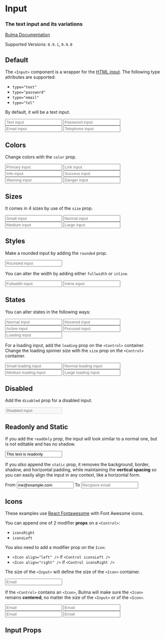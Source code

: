 


<Meta title="Form/Input" component={Input} />

# Input

### The **text input** and its variations

[Bulma Documentation](https://bulma.io/documentation/form/input/)

Supported Versions: `0.9.1`, `0.9.0`

## Default

The `<Input>` component is a wrapper for the [HTML input](https://developer.mozilla.org/en-US/docs/Web/HTML/Element/input). The following type attributes are supported:

- `type="text"`
- `type="password"`
- `type="email"`
- `type="tel"`

By default, it will be a text input.

<Canvas>
  <Story name="Default">
    <Field>
      <Input placeholder="Text input" />
    </Field>
    <Field>
      <Input type="password" placeholder="Password input" />
    </Field>
    <Field>
      <Input type="email" placeholder="Email input" />
    </Field>
    <Field>
      <Input type="tel" placeholder="Telephone input" />
    </Field>
  </Story>
</Canvas>

## Colors

Change colors with the `color` prop.

<Canvas>
  <Story name="Colors">
    <Field>
      <Control>
        <Input color="primary" placeholder="Primary input" />
      </Control>
    </Field>
    <Field>
      <Control>
        <Input color="link" placeholder="Link input" />
      </Control>
    </Field>
    <Field>
      <Control>
        <Input color="info" placeholder="Info input" />
      </Control>
    </Field>
    <Field>
      <Control>
        <Input color="success" placeholder="Success input" />
      </Control>
    </Field>
    <Field>
      <Control>
        <Input color="warning" placeholder="Warning input" />
      </Control>
    </Field>
    <Field>
      <Control>
        <Input color="danger" placeholder="Danger input" />
      </Control>
    </Field>
  </Story>
</Canvas>

## Sizes

It comes in 4 sizes by use of the `size` prop.

<Canvas>
  <Story name="Sizes">
    <Field>
      <Control>
        <Input size="small" placeholder="Small input" />
      </Control>
    </Field>
    <Field>
      <Control>
        <Input placeholder="Normal input" />
      </Control>
    </Field>
    <Field>
      <Control>
        <Input size="medium" placeholder="Medium input" />
      </Control>
    </Field>
    <Field>
      <Control>
        <Input size="large" placeholder="Large input" />
      </Control>
    </Field>
  </Story>
</Canvas>

## Styles

Make a rounded input by adding the `rounded` prop.

<Canvas>
  <Story name="Rounded">
    <Field>
      <Control>
        <Input placeholder="Rounded input" rounded />
      </Control>
    </Field>
  </Story>
</Canvas>

You can alter the width by adding either `fullwidth` or `inline`.

<Canvas>
  <Story name="Width">
    <Field>
      <Control>
        <Input placeholder="Fullwidth input" fullwidth />
      </Control>
    </Field>
    <Field>
      <Control>
        <Input placeholder="Inline input" inline />
      </Control>
    </Field>
  </Story>
</Canvas>

## States

You can alter states in the following ways:

<Canvas>
  <Story name="States">
    <Field>
      <Control>
        <Input placeholder="Normal input"/>
      </Control>
    </Field>
    <Field>
      <Control>
        <Input placeholder="Hovered input" hovered />
      </Control>
    </Field>
    <Field>
      <Control>
        <Input placeholder="Active input" active />
      </Control>
    </Field>
    <Field>
      <Control>
        <Input placeholder="Focused input" focused />
      </Control>
    </Field>
    <Field>
      <Control loading>
        <Input placeholder="Loading input" />
      </Control>
    </Field>
  </Story>
</Canvas>

For a loading input, add the `loading` prop on the `<Control>` container. Change the loading spinner size with the `size` prop on the `<Control>` container.

<Canvas>
  <Story name="Loading">
    <Field>
      <Control size="small" loading>
        <Input size="small" placeholder="Small loading input" />
      </Control>
    </Field>
    <Field>
      <Control loading>
        <Input placeholder="Normal loading input" />
      </Control>
    </Field>
    <Field>
      <Control size="medium" loading>
        <Input size="medium" placeholder="Medium loading input" />
      </Control>
    </Field>
    <Field>
      <Control size="large" loading>
        <Input size="medium" placeholder="Large loading input" />
      </Control>
    </Field>
  </Story>
</Canvas>

## Disabled

Add the `disabled` prop for a disabled input.

<Canvas>
  <Story name="Disabled">
    <Input placeholder="Disabled input" disabled />
  </Story>
</Canvas>

## Readonly and Static

If you add the `readOnly` prop, the input will look similar to a normal one, but is not editable and has no shadow.

<Canvas>
  <Story name="Readonly">
    <Input value="This text is readonly" readOnly />
  </Story>
</Canvas>

If you *also* append the `static` prop, it removes the background, border, shadow, and horizontal padding, while maintaining the **vertical spacing** so you can easily align the input in any context, like a horizontal form.

<Canvas>
  <Story name="Static">
    <Field horizontal>
      <Field.Label size="normal">
        <Label>From</Label>
      </Field.Label>
      <Field.Body>
        <Field>
          <Control>
            <Input type="email" value="me@example.com" static readOnly />
          </Control>
        </Field>
      </Field.Body>
    </Field>
    <Field horizontal>
      <Field.Label size="normal">
        <Label>To</Label>
      </Field.Label>
      <Field.Body>
        <Field>
          <Control>
            <Input type="email" placeholder="Recipient email" />
          </Control>
        </Field>
      </Field.Body>
    </Field>
  </Story>
</Canvas>

## Icons

These examples use [React Fontawesome](https://github.com/FortAwesome/react-fontawesome) with Font Awesome icons.

You can append one of 2 modifier **props** on a `<Control>`:

- `iconsRight`
- `iconsLeft`

You also need to add a modifier prop on the `Icon`:

- `<Icon align="left" />` if `<Control iconsLeft />`
- `<Icon align="right" />` if `<Control iconsRight />`

The size of the `<Input>` will define the size of the `<Icon>` container.

<Canvas>
  <Story name="Icons">
    <Field>
      <Control iconsLeft iconsRight>
        <Input type="email" placeholder="Email" />
        <Icon size="small" align="left">
          <FontAwesomeIcon icon={faEnvelope} />
        </Icon>
        <Icon size="small" align="right">
          <FontAwesomeIcon icon={faCheck} />
        </Icon>
      </Control>
    </Field>
  </Story>
</Canvas>

If the `<Control>` contains an `<Icon>`, Bulma will make sure the `<Icon>` remains **centered**, no matter the size of the `<Input>` or of the `<Icon>`.

<Canvas>
  <Story name="Icon Sizes">
    <Field>
      <Control iconsLeft iconsRight>
        <Input size="small" type="email" placeholder="Email" />
        <Icon size="small" align="left">
            <FontAwesomeIcon icon={faEnvelope} />
          </Icon>
          <Icon size="small" align="right">
            <FontAwesomeIcon icon={faCheck} />
          </Icon>
      </Control>
    </Field>
    <Field>
      <Control iconsLeft iconsRight>
        <Input type="email" placeholder="Email" />
        <Icon size="small" align="left">
          <FontAwesomeIcon icon={faEnvelope} />
        </Icon>
        <Icon size="small" align="right">
          <FontAwesomeIcon icon={faCheck} />
        </Icon>
      </Control>
    </Field>
    <Field>
      <Control iconsLeft iconsRight>
        <Input size="medium" type="email" placeholder="Email" />
        <Icon align="left">
          <FontAwesomeIcon icon={faEnvelope} />
        </Icon>
        <Icon align="right">
          <FontAwesomeIcon icon={faCheck} />
        </Icon>
      </Control>
    </Field>
    <Field>
      <Control iconsLeft iconsRight>
        <Input size="large" type="email" placeholder="Email" />
        <Icon size="medium" align="left">
          <FontAwesomeIcon icon={faEnvelope} />
        </Icon>
        <Icon size="medium" align="right">
          <FontAwesomeIcon icon={faCheck} />
        </Icon>
      </Control>
    </Field>
  </Story>
</Canvas>

## Input Props

<ArgsTable of={Input} />
